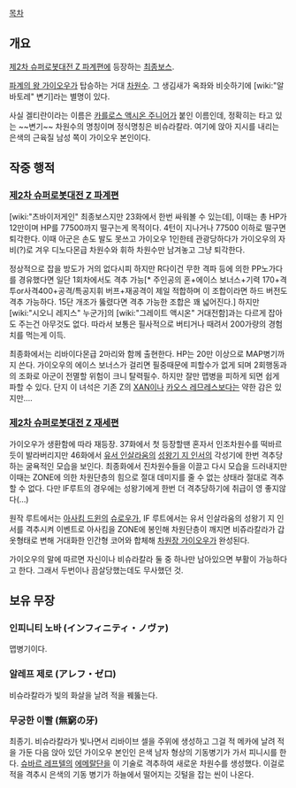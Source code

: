 [[목차]]

== 개요 ==
[[제2차 슈퍼로봇대전 Z 파계편]]에 등장하는 [[최종보스]].

[[파계의 왕 가이오우]]가 탑승하는 거대 [[차원수]]. 그 생김새가 옥좌와 비슷하기에 [wiki:"알바토레" 변기]라는 별명이 있다. 

사실 겔티란이라는 이름은 [[카를로스 액시온 주니어]]가 붙인 이름인데, 정확히는 타고 있는 ~~변기~~ 차원수의 명칭이며 정식명칭은 비슈라칼라. 여기에 앉아 지시를 내리는 은색의 근육질 남성 쪽이 가이오우 본인이다.

== 작중 행적 ==
=== [[제2차 슈퍼로봇대전 Z 파계편]] ===
[wiki:"츠바이저게인" 최종보스지만 23화에서 한번 싸워볼 수 있는데], 이때는 총 HP가 12만이며 HP를 77500까지 떨구는게 목적이다. 4턴이 지나거나 77500 이하로 떨구면 퇴각한다. 이때 아군은 손도 발도 못쓰고 가이오우 1인한테 관광당하다가 가이오우의 자비(?)로 겨우 디노다몬급 차원수와 휘하 차원수만 남겨놓고 그냥 퇴각한다. 

정상적으로 잡을 방도가 거의 없다시피 하지만 R다이건 무한 격파 등에 의한 PP노가다를 경유했다면 일단 1회차에서도 격추 가능[* 주인공의 혼+에이스 보너스+기력 170+격투or사격400+공격/특공지휘 버프+재공격이 제일 적합하며 이 조합이라면 하드 버전도 격추 가능하다. 15단 개조가 뚫렸다면 격추 가능한 조합은 꽤 넓어진다.] 하지만 [wiki:"시오니 레지스" 누군가]의 [wiki:"그레이트 액시온" 거대전함]과는 다르게 잡아도 주는건 아무것도 없다. 따라서 보통은 필사적으로 버티거나 때려서 200가량의 경험치를 먹는게 이득.

최종화에서는 리바이다몬급 2마리와 함께 출현한다. HP는 20만 이상으로 MAP병기까지 쓴다. 가이오우의 에이스 보너스가 걸리면 필중때문에 피할수가 없게 되며 2회행동과의 조화로 아군이 전멸할 위험이 크니 탈력필수. 하지만 잘만 맵병을 피하게 되면 쉽게 파할 수 있다. 단지 이 녀석은 기존 Z의 [[XAN]]이나 [[카오스 레므레스]]보다는 약한 감은 있지만….

=== [[제2차 슈퍼로봇대전 Z 재세편]] ===
가이오우가 생환함에 따라 재등장. 37화에서 첫 등장할땐 혼자서 인조차원수를 떡바르듯이 발라버리지만 46화에서 [[유서 인살라움]]의 [[성왕기 지 인서]]의 각성기에 한번 격추당하는 굴욕적인 모습을 보인다. 최종화에서 진차원수들을 이끌고 다시 모습을 드러내지만 이때는 ZONE에 의한 차원단층의 힘으로 절대 데미지를 줄 수 없는 상태라 절대로 격추할 수 없다. 다만 IF루트의 경우에는 성왕기에게 한번 더 격추당하기에 취급이 영 좋지않다(…)

원작 루트에서는 [[아사킴 드윈]]의 [[슈로우가]], IF 루트에서는 유서 인살라움의 성왕기 지 인서를 격추시켜 이벤트로 아사킴을 ZONE에 봉인해 차원단층이 깨지면 비쥬라칼라가 갑옷형태로 변해 거대화한 인간형 코어와 합체해 [[차원장 가이오우]]가 완성된다.

가이오우의 말에 따르면 자신이나 비슈라칼라 둘 중 하나만 남아있으면 부활이 가능하다고 한다. 그래서 두번이나 끔살당했는데도 무사했던 것.

== 보유 무장 ==
=== 인피니티 노바 (インフィニティ・ノヴァ) ===
맵병기이다.
=== 알레프 제로 (アレフ・ゼロ) ===
비슈라칼라가 빛의 화살을 날려 적을 꿰뚫는다.
=== 무궁한 이빨 (無窮の牙) ===
최종기. 비슈라칼라가 빛나면서 리바이브 셀을 주위에 생성하고 그걸 적 메카에 날려 적을 가둔 다음 앉아 있던 가이오우 본인인 은색 남자 형상의 기동병기가 가서 피니시를 한다. [[슈바르 레프텔]]의 [[에메랄단]]을 이 기술로 격추하여 새로운 차원수를 생성했다. 이걸로 적을 격추시 은색의 기동 병기가 하늘에서 떨어지는 깃털을 잡는 씬이 나온다.
